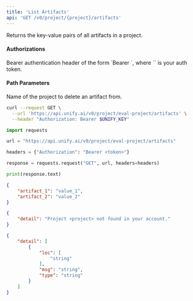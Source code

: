 ```yaml
---
title: 'List Artifacts'
api: 'GET /v0/project/{project}/artifacts'
---
```

Returns the key-value pairs of all artifacts in a project.

#### Authorizations

<ParamField header="Authorization" type="string" required="true">
  Bearer authentication header of the form `Bearer <token>`, where `<token>` is your auth token.
</ParamField>

#### Path Parameters

<ParamField query="project" type="string" required="true">
Name of the project to delete an artifact from.
</ParamField>

<RequestExample>

```bash cURL
curl --request GET \
  --url 'https://api.unify.ai/v0/project/eval-project/artifacts' \
  --header "Authorization: Bearer $UNIFY_KEY"
```

```python Python
import requests

url = "https://api.unify.ai/v0/project/eval-project/artifacts"

headers = {"Authorization": "Bearer <token>"}

response = requests.request("GET", url, headers=headers)

print(response.text)
```

</RequestExample>
<ResponseExample>

```json 200
{
    "artifact_1": "value_1",
    "artifact_2": "value_2"
}
```

```json 404
{
    "detail": "Project <project> not found in your account."
}
```

```json 422
{
    "detail": [
        {
            "loc": [
                "string"
            ],
            "msg": "string",
            "type": "string"
        }
    ]
}
```

</ResponseExample>
